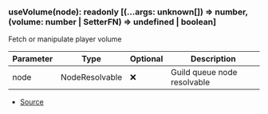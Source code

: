 ### useVolume(node): readonly \[(...args: unknown\[]) => number, (volume: number \| SetterFN) => undefined \| boolean]
Fetch or manipulate player volume



| Parameter | Type | Optional | Description |
| ----------- | ----------- | ----------- | ----------- |
| node | NodeResolvable | ❌ | Guild queue node resolvable |


- [Source](https://github.com/Androz2091/discord-player/blob/fe42dd7/packages/discord-player/src/hooks/useVolume.ts#L11)
